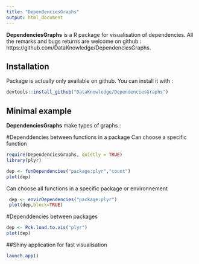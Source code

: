 ```yaml
---
title: "DependenciesGraphs"
output: html_document
---
```


**DependenciesGraphs** is a R package for visualisation of dependencies. All the remarks and bugs returns are welcome on github : https://github.com/DataKnowledge/DependenciesGraphs.

## Installation

Package is actually only available on github. You can install it with :

```r
devtools::install_github("DataKnowledge/DependenciesGraphs")
```

## Minimal example

**DependenciesGraphs** make types of graphs :

#Dependdencies between functions in a package
Can choose a specific function
```r
require(DependenciesGraphs, quietly = TRUE)
library(plyr)

dep <- funDependencies("package:plyr","count")
plot(dep)

```




Can choose all functions in a specific package or environnement
```r
 dep <- envirDependencies("package:plyr")
 plot(dep,block=TRUE)
```

#Dependdencies between packages
```r
dep <- Pck.load.to.vis("plyr")
plot(dep)
```

##Shiny application for fast visualisation


```r
launch.app()
```



